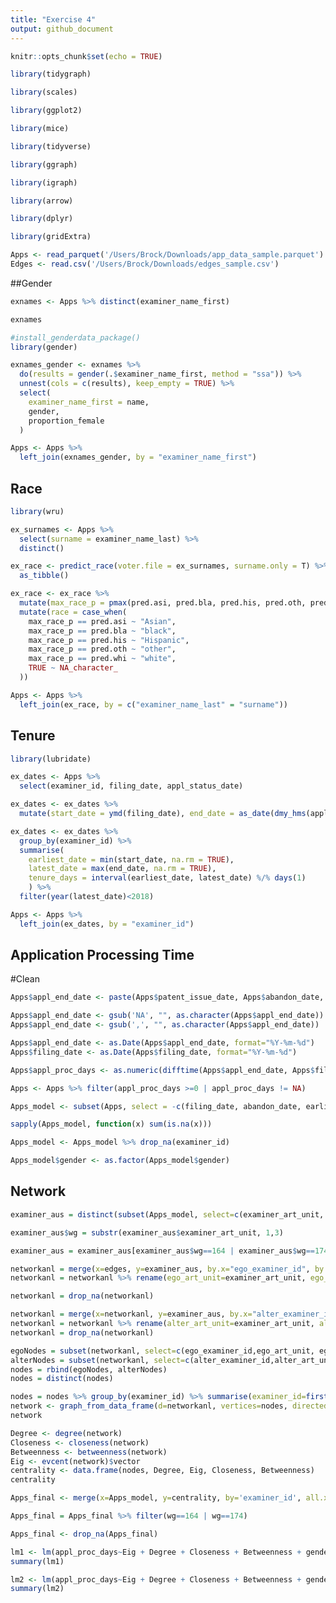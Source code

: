 ---
title: "Exercise 4"
output: github_document
---

```{r setup, include=FALSE}
knitr::opts_chunk$set(echo = TRUE)
```

```{r eval=TRUE}
library(tidygraph)
```

```{r eval=TRUE}
library(scales)
```

```{r eval=TRUE}
library(ggplot2)
```

```{r eval=TRUE}
library(mice)
```

```{r eval=TRUE}
library(tidyverse)
```

```{r eval=TRUE}
library(ggraph)
```

```{r eval=TRUE}
library(igraph)
```

```{r eval=TRUE}
library(arrow)
```

```{r eval=TRUE}
library(dplyr)
```

```{r eval=TRUE}
library(gridExtra)
```

```{r eval=TRUE}
Apps <- read_parquet('/Users/Brock/Downloads/app_data_sample.parquet')
Edges <- read.csv('/Users/Brock/Downloads/edges_sample.csv')

```

##Gender

```{r eval=TRUE}
exnames <- Apps %>% distinct(examiner_name_first)

exnames

```

```{r eval=TRUE}
#install_genderdata_package() 
library(gender)
```

```{r eval=TRUE}
exnames_gender <- exnames %>% 
  do(results = gender(.$examiner_name_first, method = "ssa")) %>% 
  unnest(cols = c(results), keep_empty = TRUE) %>% 
  select(
    examiner_name_first = name,
    gender,
    proportion_female
  )

```


```{r eval=TRUE}
Apps <- Apps %>% 
  left_join(exnames_gender, by = "examiner_name_first")

```

## Race

```{r eval=TRUE}
library(wru)

```

```{r eval=TRUE}
ex_surnames <- Apps %>% 
  select(surname = examiner_name_last) %>% 
  distinct()
```

```{r eval=TRUE}
ex_race <- predict_race(voter.file = ex_surnames, surname.only = T) %>% 
  as_tibble()
```

```{r eval=TRUE}
ex_race <- ex_race %>% 
  mutate(max_race_p = pmax(pred.asi, pred.bla, pred.his, pred.oth, pred.whi)) %>% 
  mutate(race = case_when(
    max_race_p == pred.asi ~ "Asian",
    max_race_p == pred.bla ~ "black",
    max_race_p == pred.his ~ "Hispanic",
    max_race_p == pred.oth ~ "other",
    max_race_p == pred.whi ~ "white",
    TRUE ~ NA_character_
  ))

```

```{r eval=TRUE}
Apps <- Apps %>% 
  left_join(ex_race, by = c("examiner_name_last" = "surname"))

```

## Tenure

```{r eval=TRUE}
library(lubridate) 
```

```{r eval=TRUE}
ex_dates <- Apps %>% 
  select(examiner_id, filing_date, appl_status_date) 

```

```{r eval=TRUE}
ex_dates <- ex_dates %>% 
  mutate(start_date = ymd(filing_date), end_date = as_date(dmy_hms(appl_status_date)))

```

```{r eval=TRUE}
ex_dates <- ex_dates %>% 
  group_by(examiner_id) %>% 
  summarise(
    earliest_date = min(start_date, na.rm = TRUE), 
    latest_date = max(end_date, na.rm = TRUE),
    tenure_days = interval(earliest_date, latest_date) %/% days(1)
    ) %>% 
  filter(year(latest_date)<2018)

```

```{r eval=TRUE}
Apps <- Apps %>% 
  left_join(ex_dates, by = "examiner_id")

```

## Application Processing Time

#Clean



```{r eval=TRUE}
Apps$appl_end_date <- paste(Apps$patent_issue_date, Apps$abandon_date, sep=',')

```

```{r eval=TRUE}
Apps$appl_end_date <- gsub('NA', "", as.character(Apps$appl_end_date))
Apps$appl_end_date <- gsub(',', "", as.character(Apps$appl_end_date))


```

```{r eval=TRUE}
Apps$appl_end_date <- as.Date(Apps$appl_end_date, format="%Y-%m-%d")
Apps$filing_date <- as.Date(Apps$filing_date, format="%Y-%m-%d")


```

```{r eval=TRUE}
Apps$appl_proc_days <- as.numeric(difftime(Apps$appl_end_date, Apps$filing_date, units=c("days")))

```

```{r eval=TRUE}
Apps <- Apps %>% filter(appl_proc_days >=0 | appl_proc_days != NA)

```

```{r eval=TRUE}
Apps_model <- subset(Apps, select = -c(filing_date, abandon_date, earliest_date, appl_end_date, appl_status_date, patent_issue_date, latest_date, examiner_name_middle, patent_number))

```

```{r eval=TRUE}
sapply(Apps_model, function(x) sum(is.na(x)))
```

```{r eval=TRUE}
Apps_model <- Apps_model %>% drop_na(examiner_id)

```

```{r eval=TRUE}
Apps_model$gender <- as.factor(Apps_model$gender)


```

## Network

```{r eval=TRUE}
examiner_aus = distinct(subset(Apps_model, select=c(examiner_art_unit, examiner_id)))

```

```{r eval=TRUE}
examiner_aus$wg = substr(examiner_aus$examiner_art_unit, 1,3)

```

```{r eval=TRUE}
examiner_aus = examiner_aus[examiner_aus$wg==164 | examiner_aus$wg==174,]

```

```{r eval=TRUE}
networkanl = merge(x=edges, y=examiner_aus, by.x="ego_examiner_id", by.y="examiner_id", all.x=TRUE)
networkanl = networkanl %>% rename(ego_art_unit=examiner_art_unit, ego_wg=wg)

```


```{r eval=TRUE}
networkanl = drop_na(networkanl)

```

```{r eval=TRUE}
networkanl = merge(x=networkanl, y=examiner_aus, by.x="alter_examiner_id", by.y="examiner_id", all.x=TRUE)
networkanl = networkanl %>% rename(alter_art_unit=examiner_art_unit, alter_wg=wg)
networkanl = drop_na(networkanl)

```

```{r eval=TRUE}
egoNodes = subset(networkanl, select=c(ego_examiner_id,ego_art_unit, ego_wg)) %>% rename(examiner_id=ego_examiner_id,art_unit=ego_art_unit,wg=ego_wg)
alterNodes = subset(networkanl, select=c(alter_examiner_id,alter_art_unit, alter_wg))%>% rename(examiner_id=alter_examiner_id,art_unit=alter_art_unit,wg=alter_wg)
nodes = rbind(egoNodes, alterNodes)
nodes = distinct(nodes)

```

```{r eval=TRUE}
nodes = nodes %>% group_by(examiner_id) %>% summarise(examiner_id=first(examiner_id), art_unit=first(art_unit), wg=first(wg))
network <- graph_from_data_frame(d=networkanl, vertices=nodes, directed=TRUE)
network

```

```{r eval=TRUE}
Degree <- degree(network)
Closeness <- closeness(network)
Betweenness <- betweenness(network)
Eig <- evcent(network)$vector
centrality <- data.frame(nodes, Degree, Eig, Closeness, Betweenness)   
centrality 

```

```{r eval=TRUE}
Apps_final <- merge(x=Apps_model, y=centrality, by='examiner_id', all.x=TRUE)

```

```{r eval=TRUE}
Apps_final = Apps_final %>% filter(wg==164 | wg==174)

```

```{r eval=TRUE}
Apps_final <- drop_na(Apps_final)

```

```{r eval=TRUE}
lm1 <- lm(appl_proc_days~Eig + Degree + Closeness + Betweenness + gender + tenure_days, data=Apps_final)
summary(lm1)

```

```{r eval=TRUE}
lm2 <- lm(appl_proc_days~Eig + Degree + Closeness + Betweenness + gender + tenure_days + Degree*gender + Eig*gender + Closeness*gender + Betweenness*gender, data=Apps_final)
summary(lm2)


```


